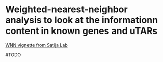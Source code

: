 # Weighted-nearest-neighbor analysis to look at the informationn content in known genes and uTARs

[WNN vignette from Satija Lab](https://satijalab.org/seurat/articles/weighted_nearest_neighbor_analysis.html)

#TODO